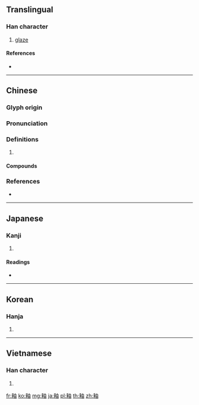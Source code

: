 {{character info/new}}
==Translingual==

===Han character===
{{Han char|rn=165|rad=釆|as=05|sn=12|four=25960|canj=HDLW}}

# [[glaze]]

====References====
* {{Han ref|kx=1290.100|dkj=40121|hdz=63899.050|uh=91C9|ud=37321|bh=B956|bd=47446}}

----

==Chinese==
{{zh-forms}}

===Glyph origin===
{{Han etym}}

===Pronunciation===
{{zh-pron
|m=yòu
|c=jau6,jau2
|mn=qz,tw,xm,zz:iū/twv:iu
|oc=y
|cat=
}}

===Definitions===
{{zh-hanzi}}

# {{rfdef|zh}}

====Compounds====
{{zh-der|上釉|吹釉|彩釉|施釉|牙釉質|綠釉陶|釉下彩|釉彩|釉燒|釉綠|釉藥}}

===References===
* {{R:yue:Hanzi}}

----

==Japanese==

===Kanji===
{{ja-kanji|grade=|rs=釆05}}

# {{defn|lang=ja|sort=釆05}}

====Readings====
* {{ja-readings|on=[[ゆう]] (yū)|kun=[[うわぐすり]] (uwagusuri)|nanori=}}

----

==Korean==

===Hanja===
{{ko-hanja|hangeul=유|eumhun=|rv=yu|mr=yu|y=yu}}

# {{defn|lang=ko|sort=釆05}}

----

==Vietnamese==

===Han character===
{{vi-hantu|[[dứu]]|rs=釆05}}

# {{defn|lang=vi}}

[[fr:釉]]
[[ko:釉]]
[[mg:釉]]
[[ja:釉]]
[[pl:釉]]
[[th:釉]]
[[zh:釉]]